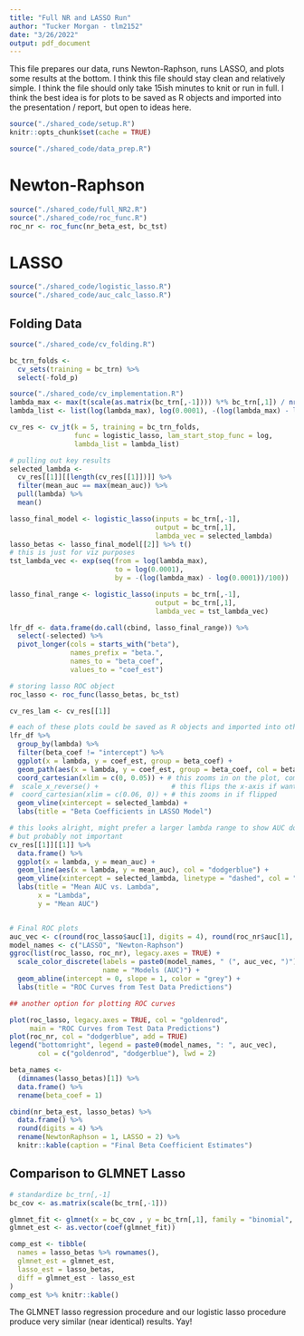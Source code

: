 ```yaml
---
title: "Full NR and LASSO Run"
author: "Tucker Morgan - tlm2152"
date: "3/26/2022"
output: pdf_document
---
```


This file prepares our data, runs Newton-Raphson, runs LASSO, and plots some results at the bottom. I think this file should stay clean and relatively simple. I think the file should only take 15ish minutes to knit or run in full. I think the best idea is for plots to be saved as R objects and imported into the presentation / report, but open to ideas here.

```r
source("./shared_code/setup.R")
knitr::opts_chunk$set(cache = TRUE)
```

```r
source("./shared_code/data_prep.R")
```

# Newton-Raphson

```r
source("./shared_code/full_NR2.R")
source("./shared_code/roc_func.R")
roc_nr <- roc_func(nr_beta_est, bc_tst)
```

# LASSO

```r
source("./shared_code/logistic_lasso.R")
source("./shared_code/auc_calc_lasso.R")
```

## Folding Data

```r
source("./shared_code/cv_folding.R")

bc_trn_folds <- 
  cv_sets(training = bc_trn) %>% 
  select(-fold_p)
```

```r
source("./shared_code/cv_implementation.R")
lambda_max <- max(t(scale(as.matrix(bc_trn[,-1]))) %*% bc_trn[,1]) / nrow(bc_trn[,-1])
lambda_list <- list(log(lambda_max), log(0.0001), -(log(lambda_max) - log(0.0001))/100, exp)

cv_res <- cv_jt(k = 5, training = bc_trn_folds, 
                func = logistic_lasso, lam_start_stop_func = log, 
                lambda_list = lambda_list)
```

```r
# pulling out key results
selected_lambda <- 
  cv_res[[1]][[length(cv_res[[1]])]] %>% 
  filter(mean_auc == max(mean_auc)) %>% 
  pull(lambda) %>% 
  mean()

lasso_final_model <- logistic_lasso(inputs = bc_trn[,-1], 
                                    output = bc_trn[,1], 
                                    lambda_vec = selected_lambda)
lasso_betas <- lasso_final_model[[2]] %>% t()
# this is just for viz purposes
tst_lambda_vec <- exp(seq(from = log(lambda_max), 
                          to = log(0.0001), 
                          by = -(log(lambda_max) - log(0.0001))/100))

lasso_final_range <- logistic_lasso(inputs = bc_trn[,-1], 
                                    output = bc_trn[,1], 
                                    lambda_vec = tst_lambda_vec)

lfr_df <- data.frame(do.call(cbind, lasso_final_range)) %>% 
  select(-selected) %>% 
  pivot_longer(cols = starts_with("beta"),
               names_prefix = "beta.",
               names_to = "beta_coef",
               values_to = "coef_est")

# storing lasso ROC object
roc_lasso <- roc_func(lasso_betas, bc_tst)

cv_res_lam <- cv_res[[1]]


```

```r
# each of these plots could be saved as R objects and imported into other documents
lfr_df %>% 
  group_by(lambda) %>% 
  filter(beta_coef != "intercept") %>% 
  ggplot(x = lambda, y = coef_est, group = beta_coef) +
  geom_path(aes(x = lambda, y = coef_est, group = beta_coef, col = beta_coef)) +
  coord_cartesian(xlim = c(0, 0.05)) + # this zooms in on the plot, comment out if flipping
#  scale_x_reverse() +                  # this flips the x-axis if wanted
#  coord_cartesian(xlim = c(0.06, 0)) + # this zooms in if flipped
  geom_vline(xintercept = selected_lambda) + 
  labs(title = "Beta Coefficients in LASSO Model") 

# this looks alright, might prefer a larger lambda range to show AUC down to 0.5
# but probably not important
cv_res[[1]][[1]] %>% 
  data.frame() %>% 
  ggplot(x = lambda, y = mean_auc) +
  geom_line(aes(x = lambda, y = mean_auc), col = "dodgerblue") +
  geom_vline(xintercept = selected_lambda, linetype = "dashed", col = "red") +
  labs(title = "Mean AUC vs. Lambda",
       x = "Lambda",
       y = "Mean AUC")


# Final ROC plots
auc_vec <- c(round(roc_lasso$auc[1], digits = 4), round(roc_nr$auc[1], digits = 4))
model_names <- c("LASSO", "Newton-Raphson")
ggroc(list(roc_lasso, roc_nr), legacy.axes = TRUE) +
  scale_color_discrete(labels = paste0(model_names, " (", auc_vec, ")"),
                       name = "Models (AUC)") +
  geom_abline(intercept = 0, slope = 1, color = "grey") +
  labs(title = "ROC Curves from Test Data Predictions")

## another option for plotting ROC curves

plot(roc_lasso, legacy.axes = TRUE, col = "goldenrod", 
     main = "ROC Curves from Test Data Predictions")
plot(roc_nr, col = "dodgerblue", add = TRUE)
legend("bottomright", legend = paste0(model_names, ": ", auc_vec), 
       col = c("goldenrod", "dodgerblue"), lwd = 2)
```

```r
beta_names <- 
  (dimnames(lasso_betas)[1]) %>% 
  data.frame() %>% 
  rename(beta_coef = 1)

cbind(nr_beta_est, lasso_betas) %>% 
  data.frame() %>% 
  round(digits = 4) %>% 
  rename(NewtonRaphson = 1, LASSO = 2) %>% 
  knitr::kable(caption = "Final Beta Coefficient Estimates")
```

## Comparison to GLMNET Lasso

```r
# standardize bc_trn[,-1]
bc_cov <- as.matrix(scale(bc_trn[,-1]))

glmnet_fit <- glmnet(x = bc_cov , y = bc_trn[,1], family = "binomial", lambda = selected_lambda)
glmnet_est <- as.vector(coef(glmnet_fit))

comp_est <- tibble(
  names = lasso_betas %>% rownames(),
  glmnet_est = glmnet_est,
  lasso_est = lasso_betas,
  diff = glmnet_est - lasso_est
)
comp_est %>% knitr::kable()
```

The GLMNET lasso regression procedure and our logistic lasso procedure produce very similar (near identical) results. Yay!























